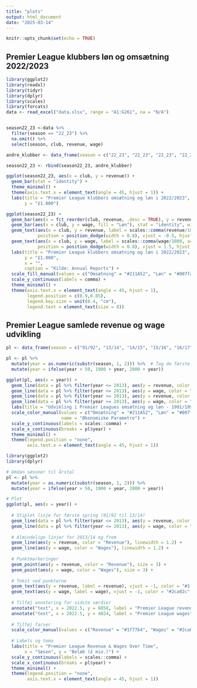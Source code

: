 ```yaml
---
title: "plots"
output: html_document
date: "2025-03-14"
---
```


```r
knitr::opts_chunk$set(echo = TRUE)
```

## Premier League klubbers løn og omsætning 2022/2023
```r
library(ggplot2)
library(readxl)
library(tidyr)
library(dplyr)
library(scales)
library(forcats)
data <- read_excel("data.xlsx", range = "A1:G261", na = "N/A")


season22_23 <-data %>%
  filter(season == "22_23") %>%
  na.omit() %>%
  select(season, club, revenue, wage)

andre_klubber <- data_frame(season = c("22_23", "22_23", "22_23", "22_23", "22_23"), club = c("Brighton", "Brentford", "Bournemouth", "Nottingham Forest", "Leeds"), revenue = c(203574, 166508, 140983, 154758, 189684), wage = c(109446, 86152, 87832, 129718, 129398))

season22_23 <- rbind(season22_23, andre_klubber)

ggplot(season22_23, aes(x = club, y = revenue)) + 
  geom_bar(stat = "identity") + 
  theme_minimal() +
  theme(axis.text.x = element_text(angle = 45, hjust = 1)) +
  labs(title = "Premier League klubbers omsætning og løn i 2022/2023",
       y = "£1.000")

ggplot(season22_23) +
  geom_bar(aes(x = fct_reorder(club, revenue, .desc = TRUE), y = revenue, fill = "Omsætning"), stat = "identity", width = 0.3) +
  geom_bar(aes(x = club, y = wage, fill = "Løn"), stat = "identity", width = 0.3) +
  geom_text(aes(x = club, y = revenue, label = scales::comma(revenue/1000, accuracy = 1), group = "revenue"), 
            position = position_dodge(width = 0.8), vjust = -0.5, hjust = -0.1, size = 2) +  # Værdi for Revenue
  geom_text(aes(x = club, y = wage, label = scales::comma(wage/1000, accuracy = 1), group = "wage"),
            position = position_dodge(width = 0.8), vjust = 1.5, hjust = -0.5, size = 2) +
  labs(title = "Premier League klubbers omsætning og løn i 2022/2023",
       y = "£1.000", 
       x = "",
       caption = "Kilde: Annual Reports") +
  scale_fill_manual(values = c("Omsætning" = "#211A52", "Løn" = "#007fa3"), name = "") +
  scale_y_continuous(labels = comma) +
  theme_minimal() + 
  theme(axis.text.x = element_text(angle = 45, hjust = 1),
        legend.position = c(0.9,0.85),
        legend.key.size = unit(0.4, "cm"),
        legend.text = element_text(size = 8))

```

## Premier League samlede revenue og wage udvikling
```r
pl <- data_frame(season = c("91/92", "13/14", "14/15", "15/16", "16/17", "17/18", "18/19", "19/20", "20/21", "21/22", "22/23"), revenue = c(170, 3259, 3350, 3639, 4556, 4819, 5150, 4493, 4869, 5455, 6058), wage = c(75, 1903, 2031, 2277, 2487, 2849, 3154, 3282, 3455, 3647, 4024))

pl <- pl %>%
  mutate(year = as.numeric(substr(season, 1, 2))) %>%  # Tag de første to cifre
  mutate(year = ifelse(year > 50, 1900 + year, 2000 + year))

ggplot(pl, aes(x = year)) +
  geom_line(data = pl %>% filter(year <= 2013), aes(y = revenue, color = "Omsætning"), linetype = "dashed", linewidth = 1) +
  geom_line(data = pl %>% filter(year <= 2013), aes(y = wage, color = "Løn"), linetype = "dashed", linewidth = 1) +
  geom_line(data = pl %>% filter(year >= 2013), aes(y = revenue, color = "Omsætning"), linewidth = 1) +
  geom_line(data = pl %>% filter(year >= 2013), aes(y = wage, color = "Løn"), linewidth = 1) +
  labs(title = "Udvikling i Premier Leagues omsætning og løn - 1991/1992 - 2022/2023", x = "", y = "£m") +
  scale_color_manual(values = c("Omsætning" = "#211A52", "Løn" = "#007fa3"),  
                     name = "Økonomiske Parametre") +
  scale_y_continuous(labels = scales::comma) +
  scale_x_continuous(breaks = pl$year) +
  theme_minimal() +
  theme(legend.position = "none", 
        axis.text.x = element_text(angle = 45, hjust = 1))
```

```r
library(ggplot2)
library(dplyr)

# Omdan sæsoner til årstal
pl <- pl %>%
  mutate(year = as.numeric(substr(season, 1, 2))) %>%
  mutate(year = ifelse(year > 50, 1900 + year, 2000 + year))

# Plot
ggplot(pl, aes(x = year)) +
  
  # Stiplet linje for første spring (91/92 til 13/14)
  geom_line(data = pl %>% filter(year <= 2013), aes(y = revenue, color = "Revenue"), linetype = "dashed", linewidth = 1) +
  geom_line(data = pl %>% filter(year <= 2013), aes(y = wage, color = "Wages"), linetype = "dashed", linewidth = 1) +
  
  # Almindelige linjer for 2013/14 og frem
  geom_line(aes(y = revenue, color = "Revenue"), linewidth = 1.2) +
  geom_line(aes(y = wage, color = "Wages"), linewidth = 1.2) +
  
  # Punktmarkeringer
  geom_point(aes(y = revenue, color = "Revenue"), size = 3) +
  geom_point(aes(y = wage, color = "Wages"), size = 3) +
  
  # Tekst ved punkterne
  geom_text(aes(y = revenue, label = revenue), vjust = -1, color = "#1f77b4", fontface = "bold", size = 4) +
  geom_text(aes(y = wage, label = wage), vjust = -1, color = "#2ca02c", fontface = "bold", size = 4) +
  
  # Tilføj annotering for sidste værdier
  annotate("text", x = 2022.5, y = 6058, label = "Premier League revenue", color = "#1f77b4", fontface = "bold", hjust = -0.1) +
  annotate("text", x = 2022.5, y = 4024, label = "Premier League wages", color = "#2ca02c", fontface = "bold", hjust = -0.1) +
  
  # Tilføj farver
  scale_color_manual(values = c("Revenue" = "#1f77b4", "Wages" = "#2ca02c"), name = "Kategori") +
  
  # Labels og tema
  labs(title = "Premier League Revenue & Wages Over Time",
       x = "Sæson", y = "Beløb (£ mio.)") +
  scale_y_continuous(labels = scales::comma) +
  scale_x_continuous(breaks = pl$year) +
  theme_minimal() +
  theme(legend.position = "none", 
        axis.text.x = element_text(angle = 45, hjust = 1))

```

